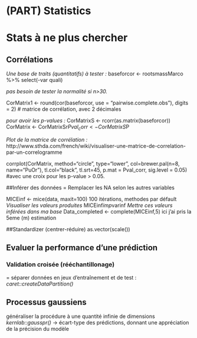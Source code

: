 # (PART) Statistics {-}

# Stats à ne plus chercher

## Corrélations 

*Une base de traits (quantitatifs) à tester :*
baseforcor <- rootsmassMarco %>% 
  select(-var quali) 

*pas besoin de tester la normalité si n>30.*

CorMatrix1 <- round(cor(baseforcor, use = "pairwise.complete.obs"), digits = 2) # matrice de corrélation, avec 2 décimales

*pour avoir les p-values :*
CorMatrixS <- rcorr(as.matrix(baseforcor))
CorMatrix <- CorMatrixS$r
Pval_corr <- CorMatrixS$P

*Plot de la matrice de corrélation :*
http://www.sthda.com/french/wiki/visualiser-une-matrice-de-correlation-par-un-correlogramme

corrplot(CorMatrix, method="circle", type="lower", col=brewer.pal(n=8, name="PuOr"), tl.col="black", tl.srt=45, p.mat = Pval_corr, sig.level = 0.05) #avec une croix pour les p-value > 0.05.


##Inférer des données
= Remplacer les NA selon les autres variables

MICEinf <- mice(data, maxit=100) 100 itérations, methodes par défault
*Visualiser les valeurs produites*
MICEinf$imp$varinf 
*Mettre ces valeurs inférées dans ma base* 
Data_completed <- complete(MICEinf,5) ici j'ai pris la 5eme (m) estimation

##Standardizer (centrer-réduire)
as.vector(scale())


## Evaluer la performance d’une prédiction
### Validation croisée (rééchantillonage)
= séparer données en jeux d’entraînement et de test :
*caret::createDataPartition()*

## Processus gaussiens
généraliser la procédure à une quantité infinie de dimensions
*kernlab::gausspr()*
-> écart-type des prédictions, donnant une appréciation de la précision du modèle



